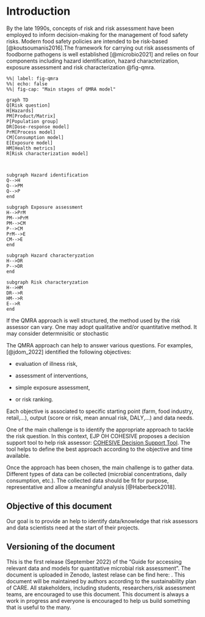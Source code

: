 # Introduction

By the late 1990s, concepts of risk and risk assessment have been employed to inform decision-making for the management of food safety risks. Modern food safety policies are intended to be risk-based [@koutsoumanis2016].The framework for carrying out risk assessments of foodborne pathogens is well established [@microbio2021] and relies on four components including hazard identification, hazard characterization, exposure assessment and risk characterization @fig-qmra.

```mermaid
%%| label: fig-qmra
%%| echo: false
%%| fig-cap: "Main stages of QMRA model"

graph TD
Q[Risk question]
H[Hazards]
PM[Product/Matrix]
P[Population group]
DR[Dose-response model]
PrM[Process model]
CM[Consumption model]
E[Exposure model]
HM[Health metrics]
R[Risk characterization model]



subgraph Hazard identification
Q-->H
Q-->PM
Q-->P
end

subgraph Exposure assessment
H-->PrM
PM-->PrM
PM-->CM
P-->CM
PrM-->E
CM-->E
end

subgraph Hazard characteryzation
H-->DR
P-->DR
end

subgraph Risk characteryzation
H-->HM
DR-->R
HM-->R
E-->R
end

```

If the QMRA approach is well structured, the method used by the risk assessor can vary. One may adopt qualitative and/or quantitative method. It may consider determnisitic or stochastic

The QMRA approach can help to answer various questions. For examples, [@jdom_2022] identified the following objectives:

-   evaluation of illness risk,

-   assessment of interventions,

-   simple exposure assessment,

-   or risk ranking.

Each objective is associated to specific starting point (farm, food industry, retail,...), output (score or risk, mean annual risk, DALY,...) and data needs.

One of the main challenge is to identify the appropriate approach to tackle the risk question. In this context, EJP OH COHESIVE proposes a decision support tool to help risk assessor: [COHESIVE Decision Support Tool](https://rawcdn.githack.com/RDewar/Decision-support-tool-EJP/c369a4f897ed09ef9c8b6e6fbc58d42014a298bf/Workingtool1.html). The tool helps to define the best approach according to the objective and time available.

Once the approach has been chosen, the main challenge is to gather data. Different types of data can be collected (microbial concentrations, daily consumption, etc.). The collected data should be fit for purpose, representative and allow a meaningful analysis [@Haberbeck2018].

::: callout-note
## Objective of this document

Our goal is to provide an help to identify data/knowledge that risk assessors and data scientists need at the start of their projects.
:::

::: callout-caution
## Versioning of the document

This is the first release (September 2022) of the "Guide for accessing relevant data and models for quantitative microbial risk assessment". The document is uploaded in Zenodo, lastest relase can be find here: . This document will be maintained by authors according to the sustainability plan of CARE. All stakeholders, including students, researchers,risk assessment teams, are encouraged to use this document. This document is always a work in progress and everyone is encouraged to help us build something that is useful to the many.
:::
